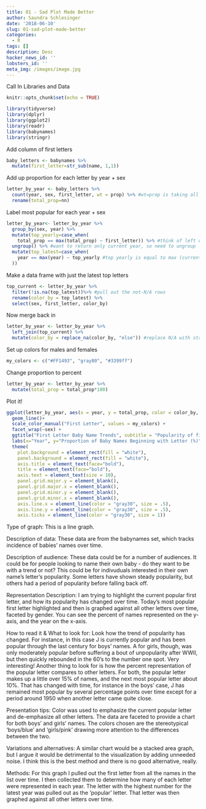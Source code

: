 ```yaml
---
title: 01 - Sad Plot Made Better
author: Saundra Schlesinger
date: '2018-06-10'
slug: 01-sad-plot-made-better
categories:
  - R
tags: []
description: Desc
hacker_news_id: ''
lobsters_id: ''
meta_img: /images/image.jpg
---
```


Call In Libraries and Data
```r
knitr::opts_chunk$set(echo = TRUE)
```

```r
library(tidyverse)
library(dplyr)
library(ggplot2)
library(readr)
library(babynames)
library(stringr)
```  
  
Add column of first letters
```r
baby_letters <- babynames %>%
  mutate(first_letter=str_sub(name, 1,1))
```

Add up proportion for each letter by year + sex
```r
letter_by_year <- baby_letters %>%
  count(year, sex, first_letter, wt = prop) %>% #wt=prop is taking all [year] [letter] names proportions and adding the proportions
  rename(total_prop=nn)
```
  
Label most popular for each year + sex
```r
letter_by_year<- letter_by_year %>%
  group_by(sex, year) %>%
  mutate(top_yearly=case_when(
    total_prop == max(total_prop) ~ first_letter)) %>% #think of left of tilde as logical. Ex: if total_prop is equal to max total prop then variable is first letter
  ungroup() %>% #want to return only current year, so need to ungroup
  mutate(top_latest=case_when(
    year == max(year) ~ top_yearly #top yearly is equal to max (current) year
  ))
```
  

Make a data frame with just the latest top letters
```r
top_current <- letter_by_year %>%
  filter(!is.na(top_latest))%>% #pull out the not-N/A rows
  rename(color_by = top_latest) %>% 
  select(sex, first_letter, color_by)
```
  

Now merge back in
```r
letter_by_year <- letter_by_year %>%
  left_join(top_current) %>%
  mutate(color_by = replace_na(color_by, "else")) #replace N/A with string "else"
```
  
Set up colors for males and females
```r
my_colors <- c("#FF1493", "gray80", "#3399ff")
```

Change proportion to percent
```r
letter_by_year <- letter_by_year %>%
  mutate(total_prop = total_prop*100)
```
  
Plot it!
```r
ggplot(letter_by_year, aes(x = year, y = total_prop, color = color_by, group = first_letter)) +
  geom_line()+
  scale_color_manual("First Letter", values = my_colors) +
  facet_wrap(~sex) +
  ggtitle("First Letter Baby Name Trends", subtitle = "Popularity of first letter of baby names fluctuates over time.") +
  labs(x="Year", y="Proportion of Baby Names Beginning with Letter (%)", family = "Stencil") +
  theme(
    plot.background = element_rect(fill = "white"),
    panel.background = element_rect(fill = "white"),
    axis.title = element_text(face="bold"), 
    title = element_text(face="bold"), 
    axis.text = element_text(size = 10), 
    panel.grid.major.y = element_blank(), 
    panel.grid.major.x = element_blank(), 
    panel.grid.minor.y = element_blank(), 
    panel.grid.minor.x = element_blank(), 
    axis.line.x = element_line(color = "gray30", size = .5), 
    axis.line.y = element_line(color = "gray30", size = .5), 
    axis.ticks = element_line(color = "gray30", size = 1)) 
```
    


Type of graph: This is a line graph.

Description of data: These data are from the babynames set, which tracks incidence of babies' names over time.

Description of audience: These data could be for a number of audiences. It could be for people looking to name their own baby - do they want to be with a trend or not? This could be for indivuduals interested in their own name's letter's popularity. Some letters have shown steady popularity, but others had a period of popularity before falling back off.

Representation Description: I am trying to highlight the current popular first letter, and how its popularity has changed over time. Today's most popular first letter highlighted and then is graphed against all other letters over time, faceted by gender. You can see the percent of names represented on the y-axis, and the year on the x-axis.

How to read it & What to look for: Look how the trend of popularity has changed. For instance, in this case J is currently popular and has been popular through the last century for boys' names. A for girls, though, was only moderately popular before suffering a bout of unpopularity after WWII, but then quickly rebounded in the 60's to the number one spot. Very interesting! Another thing to look for is how the percent representation of the popular letter compares to other letters. For both, the popular letter makes up a little over 15% of names, and the next most popular letter about 10%. That has changed with time, for instance in the boys' case, J has remained most popular by several percentage points over time except for a period around 1950 when another letter came quite close.

Presentation tips: Color was used to emphasize the current popular letter and de-emphasize all other letters. The data are faceted to provide a chart for both boys' and girls' names. The colors chosen are the stereotypical 'boys/blue' and 'girls/pink' drawing more attention to the differences between the two.

Variations and alternatives: A similar chart would be a stacked area graph, but I argue it would be detrimental to the visualization by adding unneeded noise. I think this is the best method and there is no good alternative, really.

Methods: For this graph I pulled out the first letter from all the names in the list over time. I then collected them to determine how many of each letter were represented in each year. The letter with the highest number for the latest year was pulled out as the 'popular' letter. That letter was then graphed against all other letters over time.